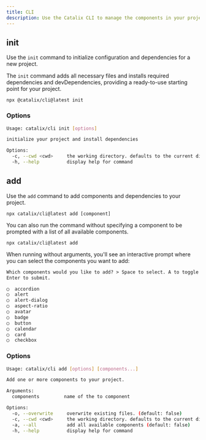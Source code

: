 ```yaml
---
title: CLI
description: Use the Catalix CLI to manage the components in your project.
---
```


## init

Use the `init` command to initialize configuration and dependencies for a new project.

The `init` command adds all necessary files and installs required dependencies and devDependencies, providing a ready-to-use starting point for your project.

```package-install
npx @catalix/cli@latest init
```

### Options

```bash
Usage: catalix/cli init [options]

initialize your project and install dependencies

Options:
  -c, --cwd <cwd>     the working directory. defaults to the current directory.
  -h, --help          display help for command
```

## add

Use the `add` command to add components and dependencies to your project.

```package-install
npx catalix/cli@latest add [component]
```

You can also run the command without specifying a component to be prompted with a list of all available components.

```package-install
npx catalix/cli@latest add
```

When running without arguments, you'll see an interactive prompt where you can select the components you want to add:

```txt
Which components would you like to add? > Space to select. A to toggle all.
Enter to submit.

◯  accordion
◯  alert
◯  alert-dialog
◯  aspect-ratio
◯  avatar
◯  badge
◯  button
◯  calendar
◯  card
◯  checkbox
```

### Options

```bash
Usage: catalix/cli add [options] [components...]

Add one or more components to your project.

Arguments:
  components         name of the to component

Options:
  -o, --overwrite     overwrite existing files. (default: false)
  -c, --cwd <cwd>     the working directory. defaults to the current directory.
  -a, --all           add all available components (default: false)
  -h, --help          display help for command
```
